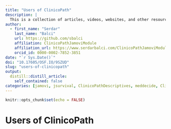 ```yaml
---
title: "Users of ClinicoPath"
description: |
  This is a collection of articles, videos, websites, and other resources that have used ClinicoPath in their research or projects. 
author:
  - first_name: "Serdar"
    last_name: "Balci"
    url: https://github.com/sbalci
    affiliation: ClinicoPathJamoviModule
    affiliation_url: https://www.serdarbalci.com/ClinicoPathJamoviModule/
    orcid_id: 0000-0002-7852-3851
date: "`r Sys.Date()`"
doi: "10.17605/OSF.IO/9SZUD"
slug: "users-of-clinicopath"
output:
  distill::distill_article:
    self_contained: false
categories: [jamovi, jsurvival, ClinicoPathDescriptives, meddecide, ClinicoPathJamoviModule, jjstatsplot, statistics, biostatistics, R-package, RStats]
---
```



```r
knitr::opts_chunk$set(echo = FALSE)
```

# Users of ClinicoPath

